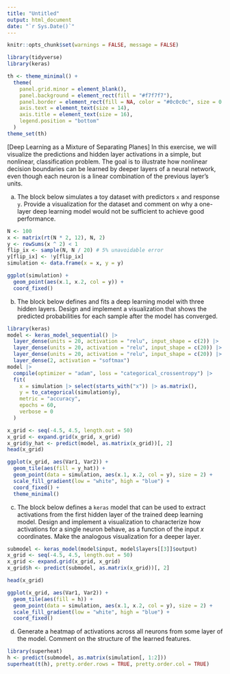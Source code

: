 ```yaml
---
title: "Untitled"
output: html_document
date: "`r Sys.Date()`"
---
```


```r
knitr::opts_chunk$set(warnings = FALSE, message = FALSE)
```

```r
library(tidyverse)
library(keras)

th <- theme_minimal() + 
  theme(
    panel.grid.minor = element_blank(),
    panel.background = element_rect(fill = "#f7f7f7"),
    panel.border = element_rect(fill = NA, color = "#0c0c0c", size = 0.6),
    axis.text = element_text(size = 14),
    axis.title = element_text(size = 16),
    legend.position = "bottom"
  )
theme_set(th)
```

[Deep Learning as a Mixture of Separating Planes] In this exercise, we will
visualize the predictions and hidden layer activations in a simple, but
nonlinear, classification problem. The goal is to illustrate how nonlinear
decision boundaries can be learned by deeper layers of a neural network, even
though each neuron is a linear combination of the previous layer's units.

a. The block below simulates a toy dataset with predictors `x` and response
`y`. Provide a visualization for the dataset and comment on why a one-layer
deep learning model would not be sufficient to achieve good performance.

```r
N <- 100
x <- matrix(rt(N * 2, 12), N, 2)
y <- rowSums(x ^ 2) < 1
flip_ix <- sample(N, N / 20) # 5% unavoidable error
y[flip_ix] <- !y[flip_ix]
simulation <- data.frame(x = x, y = y)

ggplot(simulation) +
  geom_point(aes(x.1, x.2, col = y)) +
  coord_fixed()

```

b. The block below defines and fits a deep learning model with three hidden
layers. Design and implement a visualization that shows the predicted
probabilities for each sample after the model has converged.

```r
library(keras)
model <- keras_model_sequential() |> 
  layer_dense(units = 20, activation = "relu", input_shape = c(2)) |> 
  layer_dense(units = 20, activation = "relu", input_shape = c(20)) |> 
  layer_dense(units = 20, activation = "relu", input_shape = c(20)) |> 
  layer_dense(2, activation = "softmax")
model |> 
  compile(optimizer = "adam", loss = "categorical_crossentropy") |>
  fit(
    x = simulation |> select(starts_with("x")) |> as.matrix(),
    y = to_categorical(simulation$y),
    metric = "accuracy",
    epochs = 60,
    verbose = 0
  )
```
  
```r
x_grid <- seq(-4.5, 4.5, length.out = 50)
x_grid <- expand.grid(x_grid, x_grid)
x_grid$y_hat <- predict(model, as.matrix(x_grid))[, 2]
head(x_grid)

ggplot(x_grid, aes(Var1, Var2)) +
  geom_tile(aes(fill = y_hat)) +
  geom_point(data = simulation, aes(x.1, x.2, col = y), size = 2) +
  scale_fill_gradient(low = "white", high = "blue") +
  coord_fixed() +
  theme_minimal()
```

c. The block below defines a `keras` model that can be used to extract
activations from the first hidden layer of the trained deep learning
model. Design and implement a visualization to characterize how
activations for a single neuron behave, as a function of the input $x$
coordinates. Make the analogous visualization for a deeper layer.

```r
submodel <- keras_model(model$input, model$layers[[3]]$output)
x_grid <- seq(-4.5, 4.5, length.out = 50)
x_grid <- expand.grid(x_grid, x_grid)
x_grid$h <- predict(submodel, as.matrix(x_grid))[, 2]

head(x_grid)

ggplot(x_grid, aes(Var1, Var2)) +
  geom_tile(aes(fill = h)) +
  geom_point(data = simulation, aes(x.1, x.2, col = y), size = 2) +
  scale_fill_gradient(low = "white", high = "blue") +
  coord_fixed()
```

d. Generate a heatmap of activations across all neurons from some layer of
the model. Comment on the structure of the learned features.

```r
library(superheat)
h <- predict(submodel, as.matrix(simulation[, 1:2]))
superheat(t(h), pretty.order.rows = TRUE, pretty.order.col = TRUE)
```